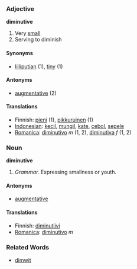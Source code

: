 === Adjective ===
'''diminutive'''
#Very [[small]]
#Serving to diminish

====Synonyms====
*[[lilliputian]] (1), [[tiny]] (1)

====Antonyms====
*[[augmentative]] (2)

==== Translations ====
*Finnish: [[pieni]] (1), [[pikkuruinen]] (1)
*[[Indonesian]]: [[kecil]], [[mungil]], [[kate]], [[cebol]], [[sepele]]
*[[Romanica]]: [[diminutivo]] ''m'' (1, 2), [[diminutiva]] ''f'' (1, 2)

===Noun===
'''diminutive'''
#''Grammar.'' Expressing smallness or youth.

====Antonyms====
*[[augmentative]]

==== Translations ====
*Finnish: [[diminutiivi]]
*[[Romanica]]: [[diminutivo]] ''m''

=== Related Words ===
*[[dimwit]]